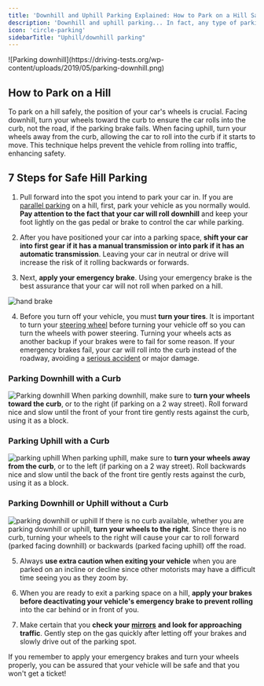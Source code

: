 ```yaml
---
title: 'Downhill and Uphill Parking Explained: How to Park on a Hill Safely'
description: 'Downhill and uphill parking... In fact, any type of parking on a hill takes special considerations compared to parking on a level surface. Making sure you know how to park on a hill safely will help build your driving confidence and ensure you don’t get any parking tickets for uncurbed wheels.'
icon: 'circle-parking'
sidebarTitle: "Uphill/downhill parking"
---
```

<Snippet file="andrei.mdx" />
![Parking downhill](https://driving-tests.org/wp-content/uploads/2019/05/parking-downhill.png)

## How to Park on a Hill
To park on a hill safely, the position of your car's wheels is crucial. Facing downhill, turn your wheels toward the curb to ensure the car rolls into the curb, not the road, if the parking brake fails. When facing uphill, turn your wheels away from the curb, allowing the car to roll into the curb if it starts to move. This technique helps prevent the vehicle from rolling into traffic, enhancing safety.

## 7 Steps for Safe Hill Parking

1. Pull forward into the spot you intend to park your car in. If you are [parallel parking](https://driving-tests.org/beginner-drivers/how-to-parallel-park/) on a hill, first, park your vehicle as you normally would. **Pay attention to the fact that your car will roll downhill** and keep your foot lightly on the gas pedal or brake to control the car while parking.
    
2. After you have positioned your car into a parking space, **shift your car into first gear if it has a manual transmission or into park if it has an automatic transmission**. Leaving your car in neutral or drive will increase the risk of it rolling backwards or forwards.
    
3. Next, **apply your emergency brake**.
Using your emergency brake is the best assurance that your car will not roll when parked on a hill.
    
![hand brake](https://driving-tests.org/wp-content/uploads/2021/05/hand-brake-us.jpg)

4. Before you turn off your vehicle, you must **turn your tires**. It is important to turn your [steering wheel](https://driving-tests.org/beginner-drivers/how-to-hold-a-steering-wheel/) before turning your vehicle off so you can turn the wheels with power steering. Turning your wheels acts as another backup if your brakes were to fail for some reason. If your emergency brakes fail, your car will roll into the curb instead of the roadway, avoiding a [serious accident](https://driving-tests.org/beginner-drivers/after-the-crash-hiring-an-auto-accident-attorney/) or major damage.
    
### Parking Downhill with a Curb
![Parking downhill](https://driving-tests.org/wp-content/uploads/2019/05/parking-downhill.png)
When parking downhill, make sure to **turn your wheels toward the curb**, or to the right (if parking on a 2 way street). Roll forward nice and slow until the front of your front tire gently rests against the curb, using it as a block.
    
### Parking Uphill with a Curb
![parking uphill](https://driving-tests.org/wp-content/uploads/2019/05/parking-uphill.png)
When parking uphill, make sure to **turn your wheels away from the curb**, or to the left (if parking on a 2 way street). Roll backwards nice and slow until the back of the front tire gently rests against the curb, using it as a block.
    
### Parking Downhill or Uphill without a Curb
![parking downhill or uphill](https://driving-tests.org/wp-content/uploads/2019/05/parking-without-curb.png)
If there is no curb available, whether you are parking downhill or uphill, **turn your wheels to the right**. Since there is no curb, turning your wheels to the right will cause your car to roll forward (parked facing downhill) or backwards (parked facing uphill) off the road.
    
5. Always **use extra caution when exiting your vehicle** when you are parked on an incline or decline since other motorists may have a difficult time seeing you as they zoom by.
    
6. When you are ready to exit a parking space on a hill, **apply your brakes before deactivating your vehicle's emergency brake to prevent rolling** into the car behind or in front of you.
    
7. Make certain that you **check your** [**mirrors**](https://driving-tests.org/beginner-drivers/mirrors-how-to-adjust/) **and look for approaching traffic**. Gently step on the gas quickly after letting off your brakes and slowly drive out of the parking spot.
    
If you remember to apply your emergency brakes and turn your wheels properly, you can be assured that your vehicle will be safe and that you won't get a ticket!